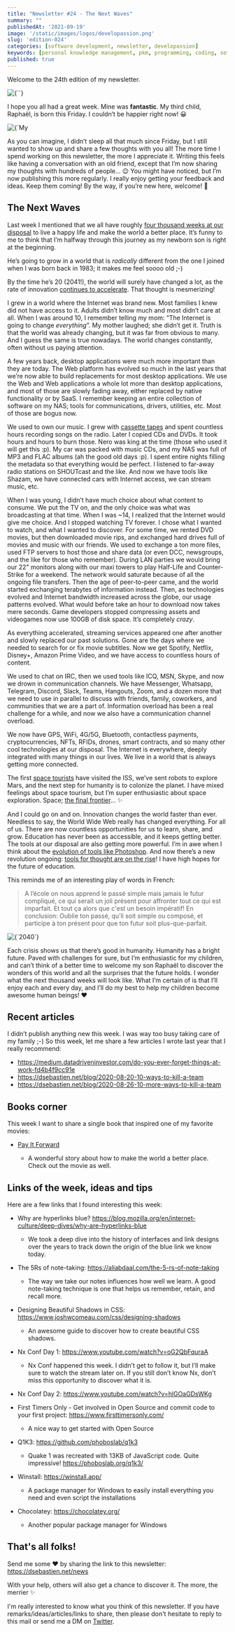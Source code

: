 ```yaml
---
title: "Newsletter #24 - The Next Waves"
summary: ""
publishedAt: '2021-09-19'
image: '/static/images/logos/developassion.png'
slug: 'edition-024'
categories: [software development, newsletter, developassion]
keywords: [personal knowledge management, pkm, programming, coding, software development]
published: true
---
```


Welcome to the 24th edition of my newsletter.

<BlogPostCenteredContent>
  <Image
    alt={``}
    src={`/static/images/logos/developassion.png`}
    width={480}
    height={270}
    priority
  />
</BlogPostCenteredContent>

I hope you all had a great week. Mine was **fantastic**. My third child, Raphaël, is born this Friday. I couldn’t be happier right now! 😀

<BlogPostCenteredContent>
  <Image
    alt={`My son Raphaël and I`}
    src={`/static/images/news/2021/2021-09-19-Raphael.jpg`}
    width={632}
    height={842}
    priority
  />
</BlogPostCenteredContent>

As you can imagine, I didn’t sleep all that much since Friday, but I still wanted to show up and share a few thoughts with you all!
The more time I spend working on this newsletter, the more I appreciate it. Writing this feels like having a conversation with an old friend, except that I’m now sharing my thoughts with hundreds of people… 😉
You might have noticed, but I’m now publishing this more regularly. I really enjoy getting your feedback and ideas. Keep them coming!
By the way, if you’re new here, welcome! 🎉

## The Next Waves

Last week I mentioned that we all have roughly <a href="https://dsebastien.net/news/2021-09-14-edition-023" rel="noopener">four thousand weeks at our disposal</a> to live a happy life and make the world a better place. It’s funny to me to think that I’m halfway through this journey as my newborn son is right at the beginning.

He’s going to grow in a world that is _radically_ different from the one I joined when I was born back in 1983; it makes me feel soooo old ;-)

By the time he’s 20 (2041!), the world will surely have changed a lot, as the rate of innovation <a href="https://dsebastien.net/news/2021-08-01-edition-018" rel="noopener">continues to accelerate</a>. That thought is mesmerizing!

I grew in a world where the Internet was brand new. Most families I knew did not have access to it. Adults didn’t know much and most didn’t care at all. When I was around 10, I remember telling my mom: “The Internet is going to change _everything_”. My mother laughed; she didn’t get it. Truth is that the world was already changing, but it was far from obvious to many. And I guess the same is true nowadays. The world changes constantly, often without us paying attention.

A few years back, desktop applications were much more important than they are today. The Web platform has evolved so much in the last years that we’re now able to build replacements for most desktop applications. We use the Web and Web applications a whole lot more than desktop applications, and most of those are slowly fading away, either replaced by native functionality or by SaaS. I remember keeping an entire collection of software on my NAS; tools for communications, drivers, utilities, etc. Most of those are bogus now.

We used to own our music. I grew with <a href="https://en.wikipedia.org/wiki/Cassette_tape" rel="noopener">cassette tapes</a> and spent countless hours recording songs on the radio. Later I copied CDs and DVDs. It took hours and hours to burn those. Nero was king at the time (those who used it will get this :p). My car was packed with music CDs, and my NAS was full of MP3 and FLAC albums (ah the good old days :p). I spent entire nights filling the metadata so that everything would be perfect. I listened to far-away radio stations on SHOUTcast and the like. And now we have tools like Shazam, we have connected cars with Internet access, we can stream music, etc.

When I was young, I didn’t have much choice about what content to consume. We put the TV on, and the only choice was what was broadcasting at that time. When I was ~14, I realized that the Internet would give me choice. And I stopped watching TV forever. I chose what I wanted to watch, and what I wanted to discover. For some time, we rented DVD movies, but then downloaded movie rips, and exchanged hard drives full of movies and music with our friends. We used to exchange a ton more files, used FTP servers to host those and share data (or even DCC, newsgroups, and the like for those who remember). During LAN parties we would bring our 22" monitors along with our maxi towers to play Half-Life and Counter-Strike for a weekend. The network would saturate because of all the ongoing file transfers. Then the age of peer-to-peer came, and the world started exchanging terabytes of information instead. Then, as technologies evolved and Internet bandwidth increased across the globe, our usage patterns evolved. What would before take an hour to download now takes mere seconds. Game developers stopped compressing assets and videogames now use 100GB of disk space. It’s completely _crazy_.

As everything accelerated, streaming services appeared one after another and slowly replaced our past solutions. Gone are the days where we needed to search for or fix movie subtitles. Now we get Spotify, Netflix, Disney+, Amazon Prime Video, and we have access to countless hours of content.

We used to chat on IRC, then we used tools like ICQ, MSN, Skype, and now we drown in communication channels. We have Messenger, Whatsapp, Telegram, Discord, Slack, Teams, Hangouts, Zoom, and a dozen more that we need to use in parallel to discuss with friends, family, coworkers, and communities that we are a part of. Information overload has been a real challenge for a while, and now we also have a communication channel overload.

We now have GPS, WiFi, 4G/5G, Bluetooth, contactless payments, cryptocurrencies, NFTs, RFIDs, drones, smart contracts, and so many other cool technologies at our disposal. The Internet is everywhere, deeply integrated with many things in our lives. We live in a world that is always getting more connected.

The first <a href="https://en.wikipedia.org/wiki/Space_tourism" rel="noopener">space tourists</a> have visited the ISS, we’ve sent robots to explore Mars, and the next step for humanity is to colonize the planet. I have mixed feelings about space tourism, but I’m super enthusiastic about space exploration. Space; <a href="https://en.wikipedia.org/wiki/Where_no_man_has_gone_before" rel="noopener">the final frontier</a>… ✨

And I could go on and on. Innovation changes the world faster than ever. Needless to say, the World Wide Web really has changed everything. For all of us. There are now countless opportunities for us to learn, share, and grow. Education has never been as accessible, and it keeps getting better. The tools at our disposal are also getting more powerful. I’m in awe when I think about the <a href="https://www.fastprint.co.uk/blog/the-evolution-of-photoshop-25-years-in-the-making.html" rel="noopener">evolution of tools like Photoshop</a>. And now there’s a new revolution ongoing: <a href="https://dsebastien.net/news/2021-09-05-edition-022" rel="noopener">tools for thought are on the rise</a>! I have high hopes for the future of education.

This reminds me of an interesting play of words in French:

> A l’école on nous apprend le passé simple mais jamais le futur compliqué, ce qui serait un joli présent pour affronter tout ce qui est imparfait. Et tout ça alors que c'est un besoin impératif! En conclusion: Oublie ton passé, qu’il soit simple ou composé, et participe à ton présent pour que ton futur soit plus-que-parfait.

<BlogPostCenteredContent>
  <Image
    alt={`2040`}
    src={`/static/images/news/2021/2040.jpg`}
    width={2468}
    height={3702}
    priority
  />
</BlogPostCenteredContent>

Each crisis shows us that there’s good in humanity. Humanity has a bright future. Paved with challenges for sure, but I’m enthusiastic for my children, and can’t think of a better time to welcome my son Raphaël to discover the wonders of this world and all the surprises that the future holds.
I wonder what the next thousand weeks will look like. What I’m certain of is that I’ll enjoy each and every day, and I’ll do my best to help my children become awesome human beings! ❤️

## Recent articles

I didn’t publish anything new this week. I was way too busy taking care of my family ;-)
So this week, let me share a few articles I wrote last year that I really recommend:

* https://medium.datadriveninvestor.com/do-you-ever-forget-things-at-work-fd4b4f9cc91e
* https://dsebastien.net/blog/2020-08-20-10-ways-to-kill-a-team
* https://dsebastien.net/blog/2020-08-26-10-more-ways-to-kill-a-team

## Books corner

This week I want to share a single book that inspired one of my favorite movies:

* <a href="https://www.amazon.com/Pay-Forward-Catherine-Ryan-Hyde/dp/1476796386?tag=dsebastien00-20" rel="noopener">Pay It Forward</a>

  * A wonderful story about how to make the world a better place. Check out the movie as well.

## Links of the week, ideas and tips

Here are a few links that I found interesting this week:

* Why are hyperlinks blue? https://blog.mozilla.org/en/internet-culture/deep-dives/why-are-hyperlinks-blue

  * We took a deep dive into the history of interfaces and link designs over the years to track down the origin of the blue link we know today.
* The 5Rs of note-taking: https://aliabdaal.com/the-5-rs-of-note-taking

  * The way we take our notes influences how well we learn. A good note-taking technique is one that helps us remember, retain, and recall more.
* Designing Beautiful Shadows in CSS: https://www.joshwcomeau.com/css/designing-shadows

  * An awesome guide to discover how to create beautiful CSS shadows.
* Nx Conf Day 1: https://www.youtube.com/watch?v=oG2QbFquraA

  * Nx Conf happened this week. I didn’t get to follow it, but I’ll make sure to watch the stream later on. If you still don’t know Nx, don’t miss this opportunity to discover what it is.
* Nx Conf Day 2: https://www.youtube.com/watch?v=hlGOaGDsWKg
* First Timers Only - Get involved in Open Source and commit code to your first project: https://www.firsttimersonly.com/

  * A nice way to get started with Open Source
* Q1K3: https://github.com/phoboslab/q1k3

  * Quake 1 was recreated with 13KB of JavaScript code. Quite impressive! https://phoboslab.org/q1k3/
* Winstall: https://winstall.app/

  * A package manager for Windows to easily install everything you need and even script the installations
* Chocolatey: https://chocolatey.org/

  * Another popular package manager for Windows

## That's all folks!

Send me some ❤️ by sharing the link to this newsletter: https://dsebastien.net/news

With your help, others will also get a chance to discover it. The more, the merrier ✨

I'm really interested to know what you think of this newsletter. If you have remarks/ideas/articles/links to share, then please don't hesitate to reply to this mail or send me a DM on <a href="https://twitter.com/dSebastien" rel="noopener">Twitter</a>.

<BlogPostSignature />
